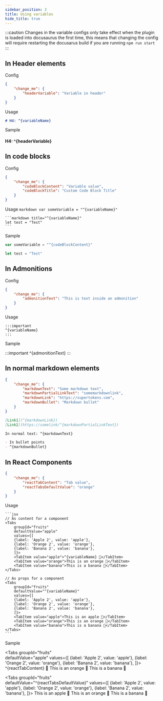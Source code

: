 ```yaml
---
sidebar_position: 3
title: Using variables
hide_title: true
---
```


:::caution
Changes in the variable configs only take effect when the plugin is loaded into docusaurus the first time, this means that changing the config will require restarting the docusarus build if you are running `npm run start`
:::


<TOCInline toc={toc} />

## In Header elements

Config

```json
{
    "change_me": {
        "headerVariable": "Variable in header"
    }
}
```

Usage

```markdown
# H4: ^{variableName}
```

Sample

#### H4: ^{headerVariable}

## In code blocks

Config

```json
{
    "change_me": {
        "codeBlockContent": "Variable value",
        "codeBlockTitle": "Custom Code Block Title"
    }
}
```

Usage
    ```markdown
    var someVariable = "^{variableName}"
    ```

    ```markdown title="^{variableName}"
    let test = "Test"
    ```

Sample
```jsx
var someVariable = "^{codeBlockContent}"
```

```jsx title="^{codeBlockTitle}""
let test = "Test"
```

## In Admonitions

Config

```json
{
    "change_me": {
        "admonitionText": "This is text inside an admonition"
    }
}
```

Usage

    :::important
    ^{variableName}
    :::

Sample

:::important
^{admonitionText}
:::

## In normal markdown elements

```json
{
    "change_me": {
        "markdownText": "Some markdown text",
        "markdownPartialLinkText": "somemarkdownlink",
        "markdownLink": "https://supertokens.com",
        "markdownBullet": "Markdown bullet"
    }
}
```

```markdown
[Link1](^{markdownLink})
[Link2](https://somelink/^{markdownPartialLinkText})

In normal text: ^{markdownText}

- In bullet points
- ^{markdownBullet}
```

## In React Components

```json
{
    "change_me": {
        "reactTabContent": "Tab value",
        "reactTabsDefaultValue": "orange"
    }
}
```

Usage

    ```jsx
    // As content for a component
    <Tabs
        groupId="fruits"  
        defaultValue="apple"
        values={[
        {label: 'Apple 2', value: 'apple'},
        {label: 'Orange 2', value: 'orange'},
        {label: 'Banana 2', value: 'banana'},
        ]}>
        <TabItem value="apple">^{variableName} 🍎</TabItem>
        <TabItem value="orange">This is an orange 🍊</TabItem>
        <TabItem value="banana">This is a banana 🍌</TabItem>
    </Tabs>

    // As props for a component
    <Tabs
        groupId="fruits"  
        defaultValue="^{variableName}"
        values={[
        {label: 'Apple 2', value: 'apple'},
        {label: 'Orange 2', value: 'orange'},
        {label: 'Banana 2', value: 'banana'},
        ]}>
        <TabItem value="apple">This is an apple 🍎</TabItem>
        <TabItem value="orange">This is an orange 🍊</TabItem>
        <TabItem value="banana">This is a banana 🍌</TabItem>
    </Tabs>
    ```

Sample

<Tabs
    groupId="fruits"  
    defaultValue="apple"
    values={[
    {label: 'Apple 2', value: 'apple'},
    {label: 'Orange 2', value: 'orange'},
    {label: 'Banana 2', value: 'banana'},
    ]}>
    <TabItem value="apple">^{reactTabContent} 🍎</TabItem>
    <TabItem value="orange">This is an orange 🍊</TabItem>
    <TabItem value="banana">This is a banana 🍌</TabItem>
</Tabs>

<Tabs
    groupId="fruits"  
    defaultValue="^{reactTabsDefaultValue}"
    values={[
    {label: 'Apple 2', value: 'apple'},
    {label: 'Orange 2', value: 'orange'},
    {label: 'Banana 2', value: 'banana'},
    ]}>
    <TabItem value="apple">This is an apple 🍎</TabItem>
    <TabItem value="orange">This is an orange 🍊</TabItem>
    <TabItem value="banana">This is a banana 🍌</TabItem>
</Tabs>

